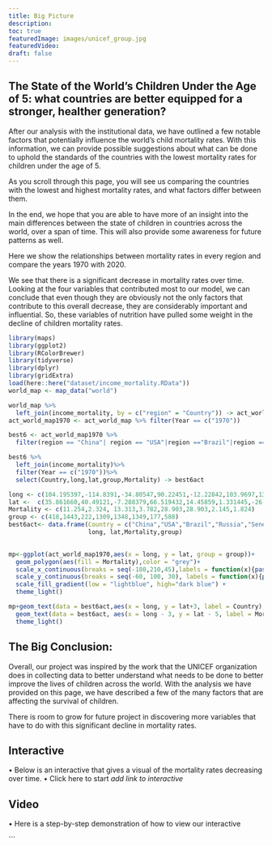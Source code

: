 ```yaml
---
title: Big Picture
description:
toc: true
featuredImage: images/unicef_group.jpg
featuredVideo:
draft: false
---
```


## The State of the World's Children Under the Age of 5: what countries are better equipped for a stronger, healther generation? 




After our analysis with the institutional data, we have outlined a few notable factors that potentially influence the world's child mortality rates. With this information, we can provide possible suggestions about what can be done to uphold the standards of the countries with the lowest mortality rates for children under the age of 5. 


As you scroll through this page, you will see us comparing the countries with the lowest and highest mortality rates, and what factors differ between them. 


In the end, we hope that you are able to have more of an insight into the main differences between the state of children in countries across the world, over a span of time. This will also provide some awareness for future patterns as well. 


Here we show the relationships between mortality rates in every region and compare the years 1970 with 2020. 

We see that there is a significant decrease in mortality rates over time. Looking at the four variables that contributed most to our model, we can conclude that even though they are obviously not the only factors that contribute to this overall decrease, they are considerably important and influential. So, these variables of nutrition have pulled some weight in the decline of children mortality rates. 
  


```r
library(maps)
library(ggplot2)
library(RColorBrewer)
library(tidyverse)
library(dplyr)
library(gridExtra)
load(here::here("dataset/income_mortality.RData"))
world_map <- map_data("world")
```

```r
world_map %>% 
  left_join(income_mortality, by = c("region" = "Country")) -> act_world_map
act_world_map1970 <- act_world_map %>% filter(Year == c("1970"))
```



```r
best6 <- act_world_map1970 %>% 
  filter(region == "China"| region == "USA"|region =="Brazil"|region =="Russia"|region =="Senegal"|region == "Singapore"| region == "Australia"| region == "France")

best6 %>% 
  left_join(income_mortality)%>% 
  filter(Year == c("1970"))%>%
  select(Country,long,lat,group,Mortality) -> best6act

```

```r

long <- c(104.195397,-114.8391,-34.80547,90.22451,-12.22842,103.9697,135.89101,7.615625)
lat <-  c(35.861660,40.49121,-7.288379,66.519432,14.45859,1.331445,-26.1742191,47.59272)
Mortality <- c(11.254,2.324, 13.313,3.782,28.903,28.903,2.145,1.824)
group <- c(418,1443,222,1309,1348,1349,177,588)
best6act<- data.frame(Country = c("China","USA","Brazil","Russia","Senegal","Singapore","Australia","France"),
                      long, lat,Mortality,group)
 
```


```r
mp<-ggplot(act_world_map1970,aes(x = long, y = lat, group = group))+
  geom_polygon(aes(fill = Mortality),color = "grey")+
  scale_x_continuous(breaks = seq(-180,210,45),labels = function(x){paste0(x,"°")})+
  scale_y_continuous(breaks = seq(-60, 100, 30), labels = function(x){paste0(x, "°")})+
  scale_fill_gradient(low = "lightblue", high="dark blue") +
  theme_light() 

```

```r
mp+geom_text(data = best6act,aes(x = long, y = lat+3, label = Country), group = group, col = 'orange')+
  geom_text(data = best6act, aes(x = long - 3, y = lat - 5, label = Mortality),col = 'red')+
  theme_light()
```


## The Big Conclusion: 

Overall, our project was inspired by the work that the UNICEF organization does in collecting data to better understand what needs to be done to better improve the lives of children across the world. With the analysis we have provided on this page, we have described a few of the many factors that are affecting the survival of children. 

There is room to grow for future project in discovering more variables that have to do with this significant decline in mortality rates. 


## Interactive 
•	Below is an interactive that gives a visual of the mortality rates decreasing over time. 
•	Click here to start *add link to interactive* 


## Video 

•	Here is a step-by-step demonstration of how to view our interactive

```
 


